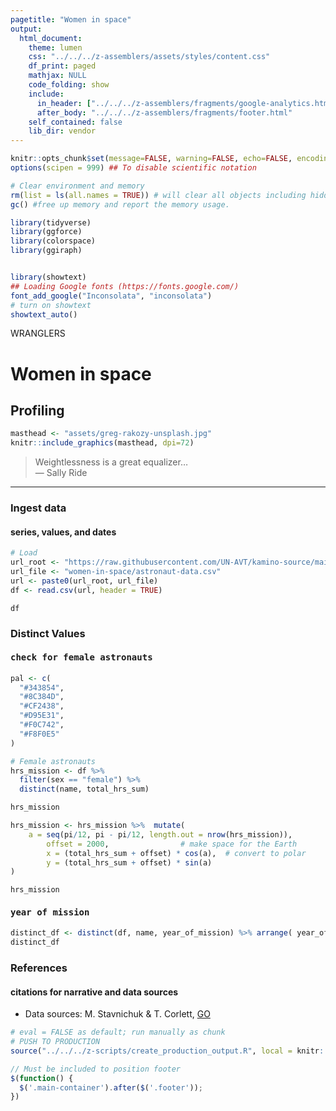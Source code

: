 ```yaml
---
pagetitle: "Women in space"
output:
  html_document:
    theme: lumen
    css: "../../../z-assemblers/assets/styles/content.css"
    df_print: paged
    mathjax: NULL
    code_folding: show
    include:
      in_header: ["../../../z-assemblers/fragments/google-analytics.html", "../../../z-assemblers/fragments/header.html"]
      after_body: "../../../z-assemblers/fragments/footer.html"
    self_contained: false
    lib_dir: vendor
---
```


```r

knitr::opts_chunk$set(message=FALSE, warning=FALSE, echo=FALSE, encoding = "utf-8")
options(scipen = 999) ## To disable scientific notation

# Clear environment and memory
rm(list = ls(all.names = TRUE)) # will clear all objects including hidden objects.
gc() #free up memory and report the memory usage.

library(tidyverse)
library(ggforce)
library(colorspace)
library(ggiraph)


library(showtext)
## Loading Google fonts (https://fonts.google.com/)
font_add_google("Inconsolata", "inconsolata")
# turn on showtext
showtext_auto()

```

<div class="activity">
WRANGLERS  
</div>

# Women in space
## Profiling

```r

masthead <- "assets/greg-rakozy-unsplash.jpg"
knitr::include_graphics(masthead, dpi=72)

```

> Weightlessness is a great equalizer...\
--- Sally Ride\

***

### Ingest data 
#### series, values, and dates

```r

# Load
url_root <- "https://raw.githubusercontent.com/UN-AVT/kamino-source/main/sources/0-shared/data/"
url_file <- "women-in-space/astronaut-data.csv"
url <- paste0(url_root, url_file)
df <- read.csv(url, header = TRUE)

df

```


### Distinct Values
#### <kbd>check for female astronauts</kbd>

```r

pal <- c(
  "#343854",
  "#8C384D",
  "#CF2438",
  "#D95E31",
  "#F0C742",
  "#F8F0E5"
)

# Female astronauts
hrs_mission <- df %>% 
  filter(sex == "female") %>% 
  distinct(name, total_hrs_sum)

hrs_mission

hrs_mission <- hrs_mission %>%  mutate(
    a = seq(pi/12, pi - pi/12, length.out = nrow(hrs_mission)),
		offset = 2000,                # make space for the Earth
		x = (total_hrs_sum + offset) * cos(a),  # convert to polar
		y = (total_hrs_sum + offset) * sin(a)
)

hrs_mission

```

#### <kbd>year of mission</kbd>

```r
distinct_df <- distinct(df, name, year_of_mission) %>% arrange( year_of_mission, name)
distinct_df
```
### References
#### citations for narrative and data sources

* Data sources: M. Stavnichuk & T. Corlett, [GO](https://doi.org/10.1016/j.lssr.2020.06.003){target="_blank"}


```r

# eval = FALSE as default; run manually as chunk
# PUSH TO PRODUCTION
source("../../../z-scripts/create_production_output.R", local = knitr::knit_global())

```


```js

// Must be included to position footer
$(function() {
  $('.main-container').after($('.footer'));
})

```
